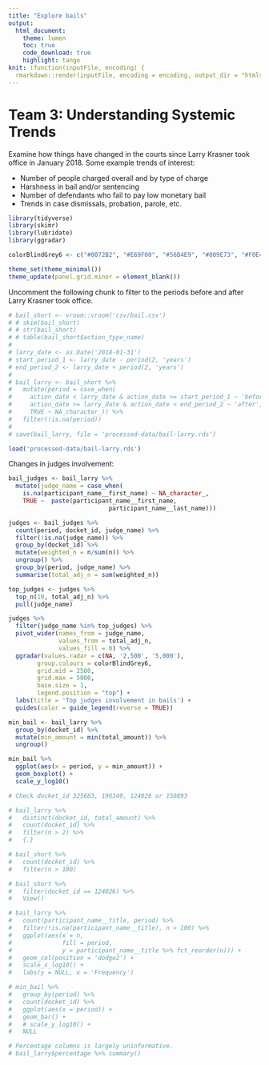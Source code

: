 ```yaml
---
title: "Explore bails"
output:
  html_document:
    theme: lumen
    toc: true
    code_download: true
    highlight: tango
knit: (function(inputFile, encoding) {
  rmarkdown::render(inputFile, encoding = encoding, output_dir = "htmls") })
---
```


# Team 3: Understanding Systemic Trends

Examine how things have changed in the courts since Larry Krasner took office in January 2018.
Some example trends of interest:

- Number of people charged overall and by type of charge
- Harshness in bail and/or sentencing
- Number of defendants who fail to pay low monetary bail
- Trends in case dismissals, probation, parole, etc.

```r
library(tidyverse)
library(skimr)
library(lubridate)
library(ggradar)

colorBlindGrey6 <- c("#0072B2", "#E69F00", "#56B4E9", "#009E73", "#F0E442", "#CC79A7")

theme_set(theme_minimal())
theme_update(panel.grid.minor = element_blank())
```

Uncomment the following chunk to filter to the periods before and after Larry Krasner took office.
```r
# bail_short <- vroom::vroom('csv/bail.csv')
# # skim(bail_short)
# # str(bail_short)
# # table(bail_short$action_type_name)
# 
# larry_date <- as.Date('2018-01-31')
# start_period_1 <- larry_date - period(2, 'years')
# end_period_2 <- larry_date + period(2, 'years')
# 
# bail_larry <- bail_short %>%
#   mutate(period = case_when(
#     action_date < larry_date & action_date >= start_period_1 ~ 'before',
#     action_date >= larry_date & action_date < end_period_2 ~ 'after',
#     TRUE ~ NA_character_)) %>%
#   filter(!is.na(period))
# 
# save(bail_larry, file = 'processed-data/bail-larry.rds')
```

```r
load('processed-data/bail-larry.rds')
```


Changes in judges involvement:

```r
bail_judges <- bail_larry %>%
  mutate(judge_name = case_when(
    is.na(participant_name__first_name) ~ NA_character_,
    TRUE ~  paste(participant_name__first_name,
                            participant_name__last_name)))

judges <- bail_judges %>%
  count(period, docket_id, judge_name) %>% 
  filter(!is.na(judge_name)) %>% 
  group_by(docket_id) %>% 
  mutate(weighted_n = n/sum(n)) %>% 
  ungroup() %>% 
  group_by(period, judge_name) %>% 
  summarise(total_adj_n = sum(weighted_n)) 

top_judges <- judges %>% 
  top_n(10, total_adj_n) %>% 
  pull(judge_name)

judges %>% 
  filter(judge_name %in% top_judges) %>% 
  pivot_wider(names_from = judge_name, 
              values_from = total_adj_n, 
              values_fill = 0) %>% 
  ggradar(values.radar = c(NA, '2,500', '5,000'),
        group.colours = colorBlindGrey6,
        grid.mid = 2500,
        grid.max = 5000,
        base.size = 1,
        legend.position = "top") + 
  labs(title = 'Top judges involvement in bails') +
  guides(color = guide_legend(reverse = TRUE))
```

```r
min_bail <- bail_larry %>% 
  group_by(docket_id) %>% 
  mutate(min_amount = min(total_amount)) %>% 
  ungroup()

min_bail %>% 
  ggplot(aes(x = period, y = min_amount)) +
  geom_boxplot() +
  scale_y_log10()
```


```r
# Check docket_id 325683, 196349, 124026 or 150893 

# bail_larry %>% 
#   distinct(docket_id, total_amount) %>% 
#   count(docket_id) %>% 
#   filter(n > 2) %>% 
#   {.}

# bail_short %>% 
#   count(docket_id) %>% 
#   filter(n > 100)

# bail_short %>% 
#   filter(docket_id == 124026) %>% 
#   View()

# bail_larry %>% 
#   count(participant_name__title, period) %>% 
#   filter(!is.na(participant_name__title), n > 100) %>% 
#   ggplot(aes(x = n, 
#              fill = period, 
#              y = participant_name__title %>% fct_reorder(n))) +
#   geom_col(position = 'dodge2') +
#   scale_x_log10() +
#   labs(y = NULL, x = 'Frequency')

# min_bail %>% 
#   group_by(period) %>% 
#   count(docket_id) %>% 
#   ggplot(aes(x = period)) +
#   geom_bar() +
#   # scale_y_log10() +
#   NULL

# Percentage columns is largely uninformative.
# bail_larry$percentage %>% summary()

```